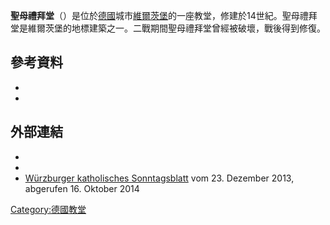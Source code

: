 '''聖母禮拜堂'''（{{lang-de|Marienkapelle}}）是位於[[德國|德國]]城市[[維爾茨堡|維爾茨堡]]的一座教堂，修建於14世紀。聖母禮拜堂是維爾茨堡的地標建築之一。二戰期間聖母禮拜堂曾經被破壞，戰後得到修復。
== 參考資料 ==
* {{Literatur |Autor= Claudia Jüngling |Titel= Kinder entdecken die Marienkapelle |Ort= Würzburg |Jahr= 2008}}
* {{Literatur |Autor=Wolfgang Schneider |Titel= Marienkapelle Würzburg| Reihe=Der kleine Kunstführer Nr. 345|Auflage= 8., überarbeitete |Verlag= Schnell & Steiner |Ort= Regensburg |Jahr=2014 |ISBN= 978-3-7954-4243-9}}
==外部連結==
{{Commonscat|Marienkapelle Würzburg}}
* {{HistLexBay|45157|Marienkapelle, Würzburg|Autor=Bernhard Rösch}}
* {{Internetquelle|url=http://www.bistum-wuerzburg.de/bwo/dcms/sites/bistum/kunst/kirchen/marien_kapelle.html|titel=Die Würzburger Marienkapelle|hrsg=Bistum Würzburg|zugriff=2012-12-12}}{{dead link|date=2018年4月 |bot=InternetArchiveBot |fix-attempted=yes }}
* [https://web.archive.org/web/20150924103129/http://www.sobla.de/nachrichten/index.html/sie-gibt-der-stadt-ein-gesicht/2eaf475e-c2fe-4b42-907e-be111bf19f44?mode=detail Würzburger katholisches Sonntagsblatt] vom 23. Dezember 2013, abgerufen 16. Oktober 2014
[[Category:德國教堂|Category:德國教堂]]